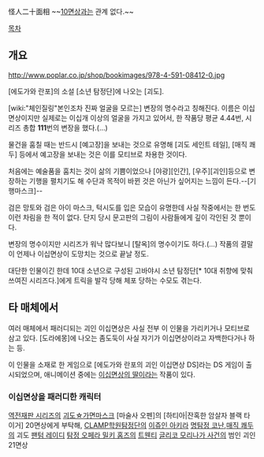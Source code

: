 怪人二十面相
~~[[10면상]]과는 관계 없다.~~

[[목차]]
== 개요 ==
http://www.poplar.co.jp/shop/bookimages/978-4-591-08412-0.jpg

[에도가와 란포]의 소설 [소년 탐정단]에 나오는 [괴도].

[wiki:"체인질링"본인조차 진짜 얼굴을 모르는] 변장의 명수라고 칭해진다. 이름은 이십면상이지만 실제로는 이십개 이상의 얼굴을 가지고 있어서, 한 작품당 평균 4.44번, 시리즈 총합 '''111'''번의 변장을 했다.(…)

물건을 훔칠 때는 반드시 [예고장]을 보내는 것으로 유명해 [괴도 세인트 테일], [매직 쾌두] 등에서 예고장을 보내는 것은 이를 모티브로 차용한 것이다.

처음에는 예술품을 훔치는 것이 삶의 기쁨이었으나 [야광][인간], [우주][괴인]등으로 변장하는 기행을 펼치기도 해 수단과 목적이 바뀐 것은 아닌가 싶어지는 느낌이 든다.--[기행마스크]--

검은 망토와 검은 아이 마스크, 턱시도를 입은 모습이 유명한데 사실 작중에서는 한 번도 이런 차림을 한 적이 없다. 단지 당시 문고판의 그림이 사람들에게 깊이 각인된 것 뿐이다.

변장의 명수이지만 시리즈가 워낙 많다보니 [탈옥]의 명수이기도 하다.(…) 작품의 결말이 언제나 이십면상이 도망치는 것으로 끝날 정도. 

대단한 인물이긴 한데 10대 소년으로 구성된 고바야시 소년 탐정단[* 10대 취향에 맞춰 쓰여진 시리즈다.]에게 트릭을 발각 당해 체포 당하는 수모도 겪는다. 

== 타 매체에서 ==
여러 매체에서 패러디되는 괴인 이십면상은 사실 전부 이 인물을 가리키거나 모티브로 삼고 있다. [도라에몽]에 나오는 좀도둑이 사실 자기가 이십면상이라고 자백한다거나 하는 등.

이 인물을 소재로 한 게임으로 [에도가와 란포의 괴인 이십면상 DS]라는 DS 게임이 출시되었으며, 애니메이션 중에는 [[이십면상의 딸]]이라는 작품이 있다.

=== 이십면상을 패러디한 캐릭터 ===
[[역전재판 시리즈]]의 [[괴도☆가면마스크]]
[마술사 오펜]의 [하티아|잔혹한 암살자 블랙 타이거]
20면상에게 부탁해, [[CLAMP학원탐정단]]의 [[이쥬인 아키라]]
[[명탐정 코난]],[[매직 쾌두]]의 괴도 [[팬텀 레이디]]
[[탐정 오페라 밀키 홈즈]]의 [[트웬티]]
[[글리코 모리나가 사건]]의 범인 괴인 21면상
